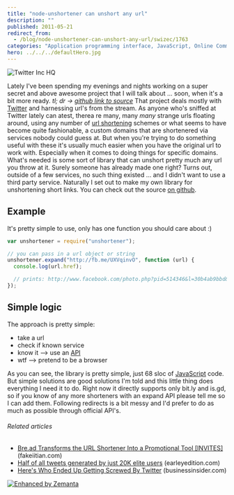 ```yaml
---
title: "node-unshortener can unshort any url"
description: ""
published: 2011-05-21
redirect_from:
  - /blog/node-unshortener-can-unshort-any-url/swizec/1763
categories: "Application programming interface, JavaScript, Online Communities, Twitter, Uncategorized, URL shortening"
hero: ../../../defaultHero.jpg
---
```


![Twitter Inc HQ](http://upload.wikimedia.org/wikipedia/commons/thumb/b/b3/Twitter_Inc_HQ.jpg/300px-Twitter_Inc_HQ.jpg "Twitter Inc HQ")

Lately I've been spending my evenings and nights working on a super secret and above awesome project that I will talk about ... soon, when it's a bit more ready. _tl; dr -> [github link to source](https://github.com/Swizec/node-unshortener)_ That project deals mostly with [Twitter](http://twitter.com "Twitter") and harnessing url's from the stream. As anyone who's sniffed at Twitter lately can atest, therea re many, many _many_ strange urls floating around, using any number of [url shortening](http://en.wikipedia.org/wiki/URL_shortening "URL shortening") schemes or what seems to have become quite fashionable, a custom domains that are shortenered via services nobody could guess at. But when you're trying to do something useful with these it's usually much easier when you have the original url to work with. Especially when it comes to doing things for specific domains. What's needed is some sort of library that can unshort pretty much any url you throw at it. Surely someone has already made one right? Turns out, outside of a few services, no such thing existed ... and I didn't want to use a third party service. Naturally I set out to make my own library for unshortening short links. You can check out the source [on github](https://github.com/Swizec/node-unshortener).

## Example

It's pretty simple to use, only has one function you should care about :)

```javascript
var unshortener = require("unshortener");

// you can pass in a url object or string
unshortener.expand("http://fb.me/UXVqinvO", function (url) {
  console.log(url.href);

  // prints: http://www.facebook.com/photo.php?pid=514346&l=30b4ab9bbd&id=132853273433650
});
```

## Simple logic

The approach is pretty simple:

- take a url
- check if known service
- know it --> use an [API](http://en.wikipedia.org/wiki/Application_programming_interface "Application programming interface")
- wtf --> pretend to be a browser

As you can see, the library is pretty simple, just 68 sloc of [JavaScript](http://en.wikipedia.org/wiki/JavaScript "JavaScript") code. But simple solutions are good solutions I'm told and this little thing does everything I need it to do. Right now it directly supports only bit.ly and is.gd, so if you know of any more shorteners with an expand API please tell me so I can add them. Following redirects is a bit messy and I'd prefer to do as much as possible through official API's.

###### Related articles

- [Bre.ad Transforms the URL Shortener Into a Promotional Tool \[INVITES\]](http://fakeiitian.com/social-media-news/bre-ad-transforms-the-url-shortener-into-a-promotional-tool-invites/) (fakeiitian.com)
- [Half of all tweets generated by just 20K elite users](http://earleyedition.com/2011/04/07/half-of-all-tweets-generated-by-just-20k-elite-users/) (earleyedition.com)
- [Here's Who Ended Up Getting Screwed By Twitter](http://www.businessinsider.com/a-year-later-heres-who-ended-up-getting-screwed-by-twitter-2011-5) (businessinsider.com)

[![Enhanced by Zemanta](http://img.zemanta.com/zemified_e.png?x-id=40f7cd74-cf88-4a4f-81e2-f510c2ef13b2)](http://www.zemanta.com/ "Enhanced by Zemanta")
